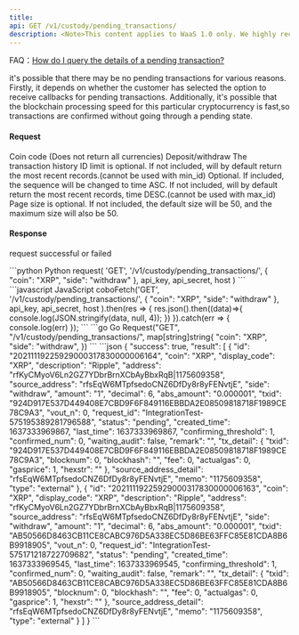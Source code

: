 ```yaml
---
title: 
api: GET /v1/custody/pending_transactions/ 
description: <Note>This content applies to WaaS 1.0 only. We highly recommend that you upgrade to <a href="/v2/guides/overview/introduction">WaaS 2.0</a>.</Note> This endpoint returns a JSON response with a list of pending transactions filtered by coin, side, max_id, min_id, and limit parameters. The response includes transaction details such as transaction ID, coin type, amount, and timestamp.
---
```


<Tip> FAQ：[How do I query the details of a pending transaction?](/v1/faqs/transaction-management#how-do-i-query-the-details-of-a-pending-transaction)</Tip>

<Note>it's possible that there may be no pending transactions for various reasons.
      Firstly, it depends on whether the customer has selected the option to receive callbacks for pending transactions.
      Additionally, it's possible that the blockchain processing speed for this particular cryptocurrency is fast,so transactions are confirmed without going through a pending state.</Note>


#### Request
<ParamField query="coin" type="String" >Coin code (Does not return all currencies)</ParamField> 
<ParamField query="side" type="enum(deposit / withdraw)" >Deposit/withdraw</ParamField>
<ParamField query="max_id" type="String" >The transaction history ID limit is optional. If not included, will by default return the most recent records.(cannot be used with min_id)</ParamField> 
<ParamField query="min_id" type="String" >Optional. If included, the sequence will be changed to time ASC. If not included, will by default return the most recent records, time DESC.(cannot be used with max_id)</ParamField> 
<ParamField query="limit" type="Integer" >Page size is optional. If not included, the default size will be 50, and the maximum size will also be 50.</ParamField> 

#### Response
<ResponseField name="success" type="bool">request successful or failed</ResponseField>
<ResponseField name="result" type="object[]">
  <Expandable title="object">
        <Snippet file="full_custodian_transaction_snippet.mdx" />
  </Expandable>
</ResponseField>

<RequestExample>
```python Python
request(
    'GET',
    '/v1/custody/pending_transactions/',
    {
        "coin": "XRP",
        "side": "withdraw"
    },
    api_key, api_secret, host
)
```
```javascript JavaScript
coboFetch('GET', '/v1/custody/pending_transactions/',
        {
            "coin": "XRP",
            "side": "withdraw"
        },
        api_key, api_secret, host
    ).then(res => {
        res.json().then((data)=>{
            console.log(JSON.stringify(data, null, 4));
        })
    }).catch(err => {
        console.log(err)
    });
```
```go Go
Request("GET", "/v1/custody/pending_transactions/", map[string]string{
    "coin": "XRP",
    "side": "withdraw",
})
```
</RequestExample>

<ResponseExample>
```json
{
  "success": true,
  "result": [
    {
        "id": "20211119225929000317830000006164",
        "coin": "XRP",
        "display_code": "XRP",
        "description": "Ripple",
        "address": "rfKyCMyoV6Ln2GZ7YDbrBrnXCbAyBbxRqB|1175609358",
        "source_address": "rfsEqW6MTpfsedoCNZ6DfDy8r8yFENvtjE",
        "side": "withdraw",
        "amount": "1",
        "decimal": 6,
        "abs_amount": "0.000001",
        "txid": "924D917E537D449408E7CBD9F6F849116EBBDA2E08509818718F1989CE78C9A3",
        "vout_n": 0,
        "request_id": "IntegrationTest-575195389281796588",
        "status": "pending",
        "created_time": 1637333969867,
        "last_time": 1637333969867,
        "confirming_threshold": 1,
        "confirmed_num": 0,
        "waiting_audit": false,
        "remark": "",
        "tx_detail": {
            "txid": "924D917E537D449408E7CBD9F6F849116EBBDA2E08509818718F1989CE78C9A3",
            "blocknum": 0,
            "blockhash": "",
            "fee": 0,
            "actualgas": 0,
            "gasprice": 1,
            "hexstr": ""
        },
        "source_address_detail": "rfsEqW6MTpfsedoCNZ6DfDy8r8yFENvtjE",
        "memo": "1175609358",
        "type": "external"
    },
    {
        "id": "20211119225929000317830000006163",
        "coin": "XRP",
        "display_code": "XRP",
        "description": "Ripple",
        "address": "rfKyCMyoV6Ln2GZ7YDbrBrnXCbAyBbxRqB|1175609358",
        "source_address": "rfsEqW6MTpfsedoCNZ6DfDy8r8yFENvtjE",
        "side": "withdraw",
        "amount": "1",
        "decimal": 6,
        "abs_amount": "0.000001",
        "txid": "AB50566D8463CB11CE8CABC976D5A338EC5D86BE63FFC85E81CDA8B6B9918905",
        "vout_n": 0,
        "request_id": "IntegrationTest-575171218722709682",
        "status": "pending",
        "created_time": 1637333969545,
        "last_time": 1637333969545,
        "confirming_threshold": 1,
        "confirmed_num": 0,
        "waiting_audit": false,
        "remark": "",
        "tx_detail": {
            "txid": "AB50566D8463CB11CE8CABC976D5A338EC5D86BE63FFC85E81CDA8B6B9918905",
            "blocknum": 0,
            "blockhash": "",
            "fee": 0,
            "actualgas": 0,
            "gasprice": 1,
            "hexstr": ""
        },
        "source_address_detail": "rfsEqW6MTpfsedoCNZ6DfDy8r8yFENvtjE",
        "memo": "1175609358",
        "type": "external"
    }
  ]
}
```
</ResponseExample>
